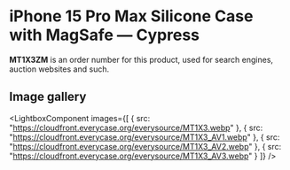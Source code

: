 
# iPhone 15 Pro Max Silicone Case with MagSafe — Cypress

<Callout type='info' emoji='👉🏻'>**MT1X3ZM** is an order number for this product, used for search engines, auction websites and such.</Callout>

## Image gallery

<LightboxComponent
    images={[
      {
        src: "https://cloudfront.everycase.org/everysource/MT1X3.webp"
      },
      {
        src: "https://cloudfront.everycase.org/everysource/MT1X3_AV1.webp"
      },
      {
        src: "https://cloudfront.everycase.org/everysource/MT1X3_AV2.webp"
      },
      {
        src: "https://cloudfront.everycase.org/everysource/MT1X3_AV3.webp"
      }
    ]}
  />
